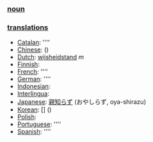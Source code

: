 === [[noun]] ===

=== [[translation]]s ===

*[[Catalan]]: [[]] ''''
*[[Chinese]]: [[]] ()
*[[Dutch]]: [[wijsheidstand]] ''m''
*[[Finnish]]: [[]]
*[[French]]: [[]] ''''
*[[German]]: [[]] ''''
*[[Indonesian]]: [[]]
*[[Interlingua]]: [[]]
*[[Japanese]]: [[親知らず]] (おやしらず, oya-shirazu)
*[[Korean]]: [[]] [] ()
*[[Polish]]: [[]]
*[[Portuguese]]: [[]] ''''
*[[Spanish]]: [[]] ''''